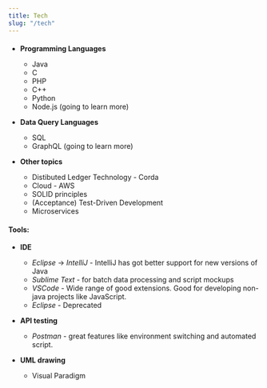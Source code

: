 ```yaml
---
title: Tech
slug: "/tech"
---
```



<h4></h4>

- <b>Programming Languages</b>

    - Java
    - C
    - PHP
    - C++
    - Python
    - Node.js (going to learn more)

- <b>Data Query Languages</b>

    - SQL
    - GraphQL (going to learn more)

- <b>Other topics</b>

    - Distibuted Ledger Technology - Corda
    - Cloud - AWS
    - SOLID principles
    - (Acceptance) Test-Driven Development
    - Microservices

<h4>Tools:</h4>

- <b>IDE</b>

    - _Eclipse_ -> *IntelliJ* - IntelliJ has got better support for new versions of Java
    - *Sublime Text* - for batch data processing and script mockups
    - *VSCode* - Wide range of good extensions. Good for developing non-java projects like JavaScript.
    - *Eclipse* - Deprecated
- <b>API testing</b>

    - *Postman* - great features like environment switching and automated script.

- <b>UML drawing</b>

    - Visual Paradigm
